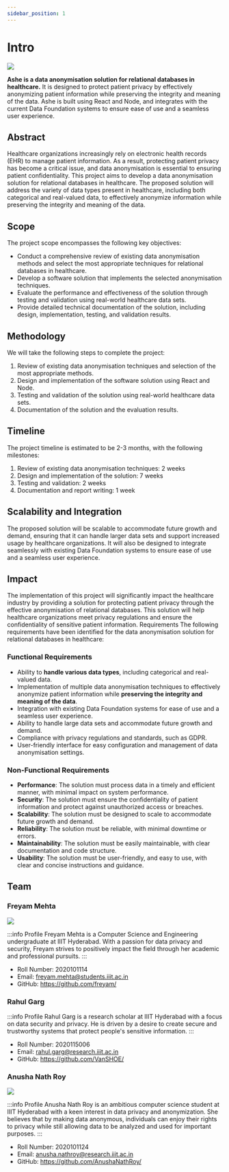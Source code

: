```yaml
---
sidebar_position: 1
---
```


# Intro

![](../static/img/logo.svg)

**Ashe is a data anonymisation solution for relational databases in healthcare.** It is designed to protect patient privacy by effectively anonymizing patient information while preserving the integrity and meaning of the data. Ashe is built using React and Node, and integrates with the current Data Foundation systems to ensure ease of use and a seamless user experience.

## Abstract
Healthcare organizations increasingly rely on electronic health records (EHR) to manage patient information. As a result, protecting patient privacy has become a critical issue, and data anonymisation is essential to ensuring patient confidentiality. This project aims to develop a data anonymisation solution for relational databases in healthcare. The proposed solution will address the variety of data types present in healthcare, including both categorical and real-valued data, to effectively anonymize information while preserving the integrity and meaning of the data.

## Scope
The project scope encompasses the following key objectives:
- Conduct a comprehensive review of existing data anonymisation methods and select the most appropriate techniques for relational databases in healthcare.
- Develop a software solution that implements the selected anonymisation techniques.
- Evaluate the performance and effectiveness of the solution through testing and validation using real-world healthcare data sets.
- Provide detailed technical documentation of the solution, including design, implementation, testing, and validation results.

## Methodology
We will take the following steps to complete the project:
1. Review of existing data anonymisation techniques and selection of the most appropriate methods.
2. Design and implementation of the software solution using React and Node.
3. Testing and validation of the solution using real-world healthcare data sets.
4. Documentation of the solution and the evaluation results.

## Timeline
The project timeline is estimated to be 2-3 months, with the following milestones:
1. Review of existing data anonymisation techniques: 2 weeks
2. Design and implementation of the solution: 7 weeks
3. Testing and validation: 2 weeks
4. Documentation and report writing: 1 week

## Scalability and Integration
The proposed solution will be scalable to accommodate future growth and demand, ensuring that it can handle larger data sets and support increased usage by healthcare organizations. It will also be designed to integrate seamlessly with existing Data Foundation systems to ensure ease of use and a seamless user experience.

## Impact
The implementation of this project will significantly impact the healthcare industry by providing a solution for protecting patient privacy through the effective anonymisation of relational databases. This solution will help healthcare organizations meet privacy regulations and ensure the confidentiality of sensitive patient information.
Requirements
The following requirements have been identified for the data anonymisation solution for relational databases in healthcare:

### Functional Requirements
- Ability to **handle various data types**, including categorical and real-valued data.
- Implementation of multiple data anonymisation techniques to effectively anonymize patient information while **preserving the integrity and meaning of the data**.
- Integration with existing Data Foundation systems for ease of use and a seamless user experience.
- Ability to handle large data sets and accommodate future growth and demand.
- Compliance with privacy regulations and standards, such as GDPR.
- User-friendly interface for easy configuration and management of data anonymisation settings.

### Non-Functional Requirements
- **Performance**: The solution must process data in a timely and efficient manner, with minimal impact on system performance.
- **Security**: The solution must ensure the confidentiality of patient information and protect against unauthorized access or breaches.
- **Scalability**: The solution must be designed to scale to accommodate future growth and demand.
- **Reliability**: The solution must be reliable, with minimal downtime or errors.
- **Maintainability**: The solution must be easily maintainable, with clear documentation and code structure.
- **Usability**: The solution must be user-friendly, and easy to use, with clear and concise instructions and guidance.


## Team
### Freyam Mehta

![](../static/img/team/freyam.jpg)

:::info Profile
Freyam Mehta is a Computer Science and Engineering undergraduate at IIIT Hyderabad. With a passion for data privacy and security, Freyam strives to positively impact the field through her academic and professional pursuits.
:::

- Roll Number: 2020101114
- Email: freyam.mehta@students.iiit.ac.in
- GitHub: https://github.com/freyam/

### Rahul Garg

<!-- ![](../static/img/team/rahul.jpg) -->

:::info Profile
Rahul Garg is a research scholar at IIIT Hyderabad with a focus on data security and privacy. He is driven by a desire to create secure and trustworthy systems that protect people's sensitive information.
:::

- Roll Number: 2020115006
- Email: rahul.garg@research.iiit.ac.in
- GitHub: https://github.com/VanSHOE/


### Anusha Nath Roy
![](../static/img/team/anusha.jpeg)

:::info Profile
Anusha Nath Roy is an ambitious computer science student at IIIT Hyderabad with a keen interest in data privacy and anonymization. She believes that by making data anonymous, individuals can enjoy their rights to privacy while still allowing data to be analyzed and used for important purposes.
:::

- Roll Number: 2020101124
- Email: anusha.nathroy@research.iiit.ac.in
- GitHub: https://github.com/AnushaNathRoy/